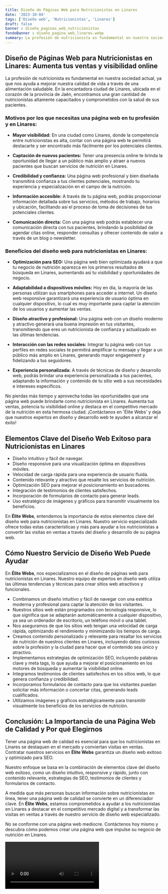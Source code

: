 ```yaml
---
title: Diseño de Páginas Web para Nutricionistas en Linares
date: '2023-10-04'
tags: ['Diseño web', 'Nutricionistas', 'Linares']
draft: false
banner : diseño_paginas_web_nutricionistas
fondoBanner : diseño_pagina_web_linares.webp
summary: La profesión de nutricionista es fundamental en nuestra sociedad actual, ya que nos ayuda a mejorar nuestra calidad de vida a través de una alimentación saludable. En la encantadora ciudad de Linares, ubicada en el corazón de la provincia de Jaén, encontramos una gran cantidad de nutricionistas altamente capacitados y comprometidos con la salud de sus pacientes.
---
```


## Diseño de Páginas Web para Nutricionistas en Linares: Aumenta tus ventas y visibilidad online

La profesión de nutricionista es fundamental en nuestra sociedad actual, ya que nos ayuda a mejorar nuestra calidad de vida a través de una alimentación saludable. En la encantadora ciudad de Linares, ubicada en el corazón de la provincia de Jaén, encontramos una gran cantidad de nutricionistas altamente capacitados y comprometidos con la salud de sus pacientes.

### Motivos por los que necesitas una página web en tu profesión y en Linares:

- **Mayor visibilidad:** En una ciudad como Linares, donde la competencia entre nutricionistas es alta, contar con una página web te permitirá destacarte y ser encontrado más fácilmente por los potenciales clientes.

- **Captación de nuevos pacientes:** Tener una presencia online te brinda la oportunidad de llegar a un público más amplio y atraer a nuevos pacientes que buscan servicios de nutrición en Linares.

- **Credibilidad y confianza:** Una página web profesional y bien diseñada transmitirá confianza a tus clientes potenciales, mostrando tu experiencia y especialización en el campo de la nutrición.

- **Información accesible:** A través de tu página web, podrás proporcionar información detallada sobre tus servicios, métodos de trabajo, horarios y ubicación, facilitando así el proceso de toma de decisiones de tus potenciales clientes.

- **Comunicación directa:** Con una página web podrás establecer una comunicación directa con tus pacientes, brindando la posibilidad de agendar citas online, responder consultas y ofrecer contenido de valor a través de un blog o newsletter.

### Beneficios del diseño web para nutricionistas en Linares:

- **Optimización para SEO:** Una página web bien optimizada ayudará a que tu negocio de nutrición aparezca en los primeros resultados de búsqueda en Linares, aumentando así tu visibilidad y oportunidades de negocio.

- **Adaptabilidad a dispositivos móviles:** Hoy en día, la mayoría de las personas utilizan sus smartphones para acceder a internet. Un diseño web responsive garantizará una experiencia de usuario óptima en cualquier dispositivo, lo cual es muy importante para captar la atención de los usuarios y aumentar las ventas.

- **Diseño atractivo y profesional:** Una página web con un diseño moderno y atractivo generará una buena impresión en tus visitantes, transmitiendo que eres un nutricionista de confianza y actualizado en las últimas tendencias.

- **Interacción con las redes sociales:** Integrar tu página web con tus perfiles en redes sociales te permitirá amplificar tu mensaje y llegar a un público más amplio en Linares, generando mayor engagement y fidelizando a tus seguidores.

- **Experiencia personalizada:** A través de técnicas de diseño y desarrollo web, podrás brindar una experiencia personalizada a tus pacientes, adaptando la información y contenido de tu sitio web a sus necesidades e intereses específicos.

No pierdas más tiempo y aprovecha todas las oportunidades que una página web puede brindarte como nutricionista en Linares. Aumenta tus ventas, potencia tu visibilidad online y destaca en el competitivo mercado de la nutrición en esta hermosa ciudad. ¡Contáctanos en 'Élite Webs' y deja que nuestros expertos en diseño y desarrollo web te ayuden a alcanzar el éxito!

<GifSeo />

<Cta />

## Elementos Clave del Diseño Web Exitoso para Nutricionistas en Linares

- Diseño intuitivo y fácil de navegar.
- Diseño responsive para una visualización óptima en dispositivos móviles.
- Velocidad de carga rápida para una experiencia de usuario fluida.
- Contenido relevante y atractivo que resalte los servicios de nutrición.
- Optimización SEO para mejorar el posicionamiento en buscadores.
- Integración de testimonios de clientes satisfechos.
- Incorporación de formularios de contacto para generar leads.
- Uso estratégico de imágenes y gráficos para transmitir visualmente los beneficios.

En **Élite Webs**, entendemos la importancia de estos elementos clave del diseño web para nutricionistas en Linares. Nuestro servicio especializado ofrece todas estas características y más para ayudar a los nutricionistas a convertir las visitas en ventas a través del diseño y desarrollo de su página web.

## Cómo Nuestro Servicio de Diseño Web Puede Ayudar

En **Élite Webs**, nos especializamos en el diseño de páginas web para nutricionistas en Linares. Nuestro equipo de expertos en diseño web utiliza las últimas tendencias y técnicas para crear sitios web atractivos y funcionales.

- Combinamos un diseño intuitivo y fácil de navegar con una estética moderna y profesional para captar la atención de los visitantes.
- Nuestros sitios web están programados con tecnología responsive, lo que significa que se adaptarán automáticamente a cualquier dispositivo, ya sea un ordenador de escritorio, un teléfono móvil o una tablet.
- Nos aseguramos de que los sitios web tengan una velocidad de carga rápida, optimizando el rendimiento y minimizando los tiempos de carga.
- Creamos contenido personalizado y relevante para resaltar los servicios de nutrición de nuestros clientes en Linares, incluyendo datos curiosos sobre la profesión y la ciudad para hacer que el contenido sea único y atractivo.
- Implementamos estrategias de optimización SEO, incluyendo palabras clave y meta tags, lo que ayuda a mejorar el posicionamiento en los motores de búsqueda y aumentar la visibilidad online.
- Integramos testimonios de clientes satisfechos en los sitios web, lo que genera confianza y credibilidad.
- Incorporamos formularios de contacto para que los visitantes puedan solicitar más información o concertar citas, generando leads cualificados.
- Utilizamos imágenes y gráficos estratégicamente para transmitir visualmente los beneficios de los servicios de nutrición.

## Conclusión: La Importancia de una Página Web de Calidad y Por qué Elegirnos

Tener una página web de calidad es esencial para que los nutricionistas en Linares se destaquen en el mercado y conviertan visitas en ventas. Contratar nuestros servicios en **Élite Webs** garantiza un diseño web exitoso y optimizado para SEO.

Nuestro enfoque se basa en la combinación de elementos clave del diseño web exitoso, como un diseño intuitivo, responsive y rápido, junto con contenido relevante, estrategias de SEO, testimonios de clientes y formularios de contacto.

A medida que más personas buscan información sobre nutricionistas en línea, tener una página web de calidad se convierte en un diferenciador clave. En **Élite Webs**, estamos comprometidos a ayudar a los nutricionistas en Linares a destacar en el competitivo mercado digital y a transformar las visitas en ventas a través de nuestro servicio de diseño web especializado.

No se conforme con una página web mediocre. Contáctenos hoy mismo y descubra cómo podemos crear una página web que impulse su negocio de nutrición en Linares.

<Video />

<CtaBot job='Nutricionistas' city='Linares'/>

<Gmaps query='Linares+españa+maps' />